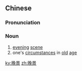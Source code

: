 ==Chinese==
{{zh-forms}}

===Pronunciation===
{{zh-pron
|m=wǎnjǐng
|c=maan5 ging2
|mn=boán-kéng/qz,xm,zz:oán-kéng
|cat=n
}}

===Noun===
{{zh-noun}}

# [[evening]] [[scene]]
# one's [[circumstance]]s in [[old]] [[age]]

[[ky:晚景]]
[[zh:晚景]]